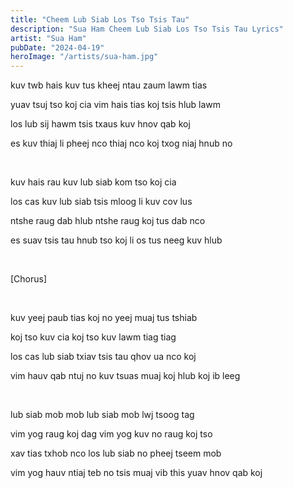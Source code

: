 ```yaml
---
title: "Cheem Lub Siab Los Tso Tsis Tau"
description: "Sua Ham Cheem Lub Siab Los Tso Tsis Tau Lyrics"
artist: "Sua Ham"
pubDate: "2024-04-19"
heroImage: "/artists/sua-ham.jpg"
---
```


kuv twb hais kuv tus kheej ntau zaum lawm tias

yuav tsuj tso koj cia vim hais tias koj tsis hlub lawm

los lub sij hawm tsis txaus kuv hnov qab koj

es kuv thiaj li pheej nco thiaj nco koj txog niaj hnub no

<br />

kuv hais rau kuv lub siab kom tso koj cia

los cas kuv lub siab tsis mloog li kuv cov lus

ntshe raug dab hlub ntshe raug koj tus dab nco

es suav tsis tau hnub tso koj li os tus neeg kuv hlub

<br />

[Chorus]

<br />

kuv yeej paub tias koj no yeej muaj tus tshiab

koj tso kuv cia koj tso kuv lawm tiag tiag

los cas lub siab txiav tsis tau qhov ua nco koj

vim hauv qab ntuj no kuv tsuas muaj koj hlub koj ib leeg

<br />

lub siab mob mob lub siab mob lwj tsoog tag

vim yog raug koj dag vim yog kuv no raug koj tso

xav tias txhob nco los lub siab no pheej tseem mob

vim yog hauv ntiaj teb no tsis muaj vib this yuav hnov qab koj
